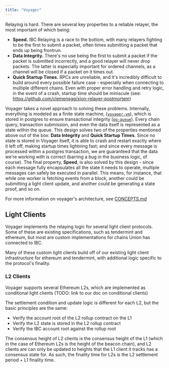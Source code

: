 ```yaml
---
title: "Voyager"
---
```




Relaying is hard. There are several key properties to a reliable relayer, the most important of
which being:

- **Speed.** IBC Relaying is a race to the bottom, with many relayers fighting to be the first to
  submit a packet, often times submitting a packet that ends up being frontrun.
- **Data Integrity.** There's no use being the first to submit a packet if the packet is submitted
  incorrectly, and a good relayer will never drop packets. The latter is especially important for
  ordered channels, as a channel will be closed if a packet on it times out.
- **Quick Startup Times.** RPCs are unreliable, and it's incredibly difficult to build around every
  possible failure case - especially when connecting to multiple different chains. Even with proper
  error handling and retry logic, in the event of a crash, startup time should be miniscule (see:
  https://github.com/clemensgg/xion-relayer-postmortem)

Voyager takes a novel approach to solving these problems. Internally, everything is modeled as a
finite state machine, ([`voyager-vm`](/lib/voyager-vm/README.md)), which is stored in postgres to ensure transactional integrity ([`pg-queue`](/lib/pg-queue/README.md)). Every chain
query, transaction submission, and even the data itself is represented as a state within the queue.
This design solves two of the properties mentioned above out of the box: **Data Integrity** and
**Quick Startup Times**. Since no state is stored in Voyager itself, it is able to crash and restart
exactly where it left off, making startup times lightning fast; and since every message is processed
within a postgres transaction, we are guaranteed that the data we're working with is correct
(barring a bug in the business logic, of course). The final property, **Speed**, is also solved
by this design - since each message fully encapsulates all the state it needs to operate, multiple
messages can safely be executed in parallel. This means, for instance, that while one worker is
fetching events from a block, another could be submitting a light client update, and another could
be generating a state proof, and so on.

For more information on voyager's architecture, see [CONCEPTS.md](/voyager/CONCEPTS.md)

## Light Clients

Voyager implements the relaying logic for several light client protocols. Some of these are existing
specifications, such as tendermint and ethereum, but most are custom implementations for chains
Union has connected to IBC.

Many of these custom light clients build off of our existing light client infrastructure for
ethereum and tendermint, with additional logic specific to the protocol's finality.

### L2 Clients

Voyager supports several Ethereum L2s, which are implemented as conditional light clients (TODO:
link to our doc on conditional clients)

The settlement condition and update logic is different for each L2, but the basic principles are
the same:

- Verify the account root of the L2 rollup contract on the L1
- Verify the L2 state is stored in the L2 rollup contract
- Verify the IBC account root against the rollup root

The consensus height of L2 clients is the consensus height of the L1 (which in the case of Ethereum
L2s is the height of the beacon chain), and L2 clients are can only be updated to heights that
the L1 client it tracks has a consensus state for. As such, the finality time for L2s is the L2
settlement period + L1 finality time.
